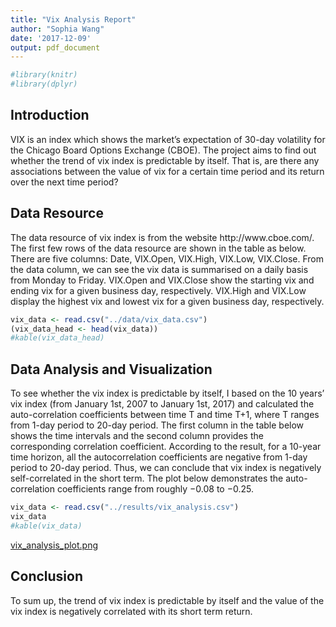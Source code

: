 ```yaml
---
title: "Vix Analysis Report"
author: "Sophia Wang"
date: '2017-12-09'
output: pdf_document
---
```


```r
#library(knitr)
#library(dplyr)
```

## Introduction

VIX is an index which shows the market's expectation of 30-day volatility for the Chicago Board Options Exchange (CBOE). The project aims to find out whether the trend of vix index is predictable by itself. That is, are there any associations between the value of vix for a certain time period and its return over the next time period?


## Data Resource

The data resource of vix index is from the website http://www.cboe.com/. The first few rows of the data resource are shown in the table as below. There are five columns: Date, VIX.Open, VIX.High, VIX.Low, VIX.Close. From the data column, we can see the vix data is summarised on a daily basis from Monday to Friday. VIX.Open and VIX.Close show the starting vix and ending vix for a given business day, respectively. VIX.High and VIX.Low display the highest vix and lowest vix for a given business day, respectively. 

```r
vix_data <- read.csv("../data/vix_data.csv")
(vix_data_head <- head(vix_data))
#kable(vix_data_head)
```

## Data Analysis and Visualization

To see whether the vix index is predictable by itself, I based on the 10 years' vix index (from January 1st, 2007 to January 1st, 2017) and calculated the auto-correlation coefficients between time T and time T+1, where T ranges from 1-day period to 20-day period. The first column in the table below shows the time intervals and the second column provides the corresponding correlation coefficient. According to the result, for a 10-year time horizon, all the autocorrelation coefficients are negative from 1-day period to 20-day period. Thus, we can conclude that vix index is negatively self-correlated in the short term. The plot below demonstrates the auto-correlation coefficients range from roughly $-0.08$ to $-0.25$.

```r
vix_data <- read.csv("../results/vix_analysis.csv")
vix_data
#kable(vix_data)
```

[vix_analysis_plot.png](../results/vix_analysis_plot.png)


## Conclusion

To sum up, the trend of vix index is predictable by itself and the value of the vix index is negatively correlated with its short term return.
